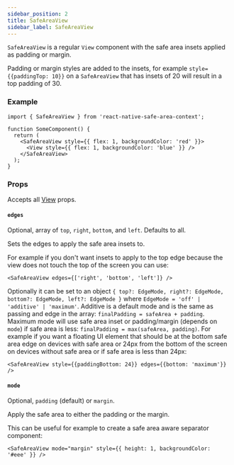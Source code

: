 ```yaml
---
sidebar_position: 2
title: SafeAreaView
sidebar_label: SafeAreaView
---
```


`SafeAreaView` is a regular `View` component with the safe area insets applied as padding or margin.

Padding or margin styles are added to the insets, for example `style={{paddingTop: 10}}` on a `SafeAreaView` that has insets of 20 will result in a top padding of 30.

### Example

```tsx
import { SafeAreaView } from 'react-native-safe-area-context';

function SomeComponent() {
  return (
    <SafeAreaView style={{ flex: 1, backgroundColor: 'red' }}>
      <View style={{ flex: 1, backgroundColor: 'blue' }} />
    </SafeAreaView>
  );
}
```

### Props

Accepts all [View](https://reactnative.dev/view#props) props.

#### `edges`

Optional, array of `top`, `right`, `bottom`, and `left`. Defaults to all.

Sets the edges to apply the safe area insets to.

For example if you don't want insets to apply to the top edge because the view does not touch the top of the screen you can use:

```tsx
<SafeAreaView edges={['right', 'bottom', 'left']} />
```

Optionally it can be set to an object `{ top?: EdgeMode, right?: EdgeMode, bottom?: EdgeMode, left?: EdgeMode }` where `EdgeMode = 'off' | 'additive' | 'maximum'`. Additive is a default mode and is the same as passing and edge in the array: `finalPadding = safeArea + padding`. Maximum mode will use safe area inset or padding/margin (depends on `mode`) if safe area is less: `finalPadding = max(safeArea, padding)`. For example if you want a floating UI element that should be at the bottom safe area edge on devices with safe area or 24px from the bottom of the screen on devices without safe area or if safe area is less than 24px:

```tsx
<SafeAreaView style={{paddingBottom: 24}} edges={{bottom: 'maximum'}} />
```

#### `mode`

Optional, `padding` (default) or `margin`.

Apply the safe area to either the padding or the margin.

This can be useful for example to create a safe area aware separator component:

```tsx
<SafeAreaView mode="margin" style={{ height: 1, backgroundColor: '#eee' }} />
```
